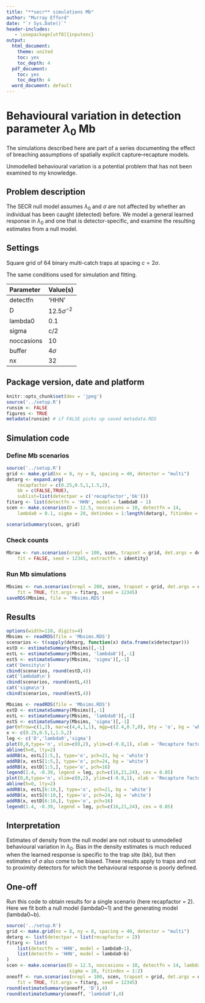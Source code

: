 ```yaml
---
title: "**secr** simulations Mb"
author: "Murray Efford"
date: "`r Sys.Date()`"
header-includes:
   - \usepackage[utf8]{inputenc}
output:
  html_document:
    theme: united
    toc: yes
    toc_depth: 4
  pdf_document:
    toc: yes
    toc_depth: 4
  word_document: default
---
```


# Behavioural variation in detection parameter $\lambda_0$ Mb

The simulations described here are part of a series documenting the effect of 
breaching assumptions of spatially explicit capture--recapture models.

Unmodelled behavioural variation is a potential problem that has not been 
examined to my knowledge. 

## Problem description

The SECR null model assumes $\lambda_0$ and $\sigma$ are not affected by whether an individual has been caught (detected) before. We model a general learned response in $\lambda_0$ and one that is detector-specific, and examine the resulting estimates from a null model.

## Settings

Square grid of 64 binary multi-catch traps at spacing $c = 2\sigma$.  

The same conditions used for simulation and fitting.

| Parameter | Value(s) |
|:-----|:-----------------------|
| detectfn | 'HHN' |
| D | $12.5 \sigma^{-2}$ |
| lambda0  | 0.1 |
| sigma    | c/2 |
| noccasions | 10 |
| buffer   | $4\sigma$ |
| nx       | 32 |

## Package version, date and platform

```r
knitr::opts_chunk$set(dev = 'jpeg')
source('../setup.R')
runsim <- FALSE
figures <- TRUE
metadata(runsim) # if FALSE picks up saved metadata.RDS
```

## Simulation code

### Define Mb scenarios

```r
source('../setup.R')
grid <- make.grid(nx = 8, ny = 8, spacing = 40, detector = "multi")
detarg <- expand.arg(
    recapfactor = c(0.25,0.5,1,1.5,2), 
    bk = c(FALSE,TRUE),
    sublist=list(detectpar = c('recapfactor','bk')))
fitarg <- list(detectfn = 'HHN', model = lambda0 ~ 1)
scen <- make.scenarios(D = 12.5, noccasions = 10, detectfn = 14, 
    lambda0 = 0.1, sigma = 20, detindex = 1:length(detarg), fitindex = 1)
```

```r
scenarioSummary(scen, grid)
```

### Check counts

```r
Mbraw <- run.scenarios(nrepl = 100, scen, trapset = grid, det.args = detarg, 
    fit = FALSE, seed = 12345, extractfn = identity)
```

### Run Mb simulations

```r
Mbsims <- run.scenarios(nrepl = 200, scen, trapset = grid, det.args = detarg, 
    fit = TRUE, fit.args = fitarg, seed = 12345)
saveRDS(Mbsims, file = 'Mbsims.RDS')
```

## Results

```r
options(width=110, digits=4)
Mbsims <- readRDS(file = 'Mbsims.RDS')
scenarios <- t(sapply(detarg, function(x) data.frame(x$detectpar)))
estD <- estimateSummary(Mbsims)[,-1]
estL <- estimateSummary(Mbsims, 'lambda0')[,-1]
estS <- estimateSummary(Mbsims, 'sigma')[,-1]
cat('Density\n')
cbind(scenarios, round(estD,4))
cat('lambda0\n') 
cbind(scenarios, round(estL,4))
cat('sigma\n')
cbind(scenarios, round(estS,4))
```
 
```r
Mbsims <- readRDS(file = 'Mbsims.RDS')
estD <- estimateSummary(Mbsims)[,-1]
estL <- estimateSummary(Mbsims, 'lambda0')[,-1]
estS <- estimateSummary(Mbsims, 'sigma')[,-1]
par(mfrow=c(1,2), mar=c(4,4,1,1), mgp=c(2.4,0.7,0), bty = 'o', bg = 'white')
x <- c(0.25,0.5,1,1.5,2)
leg <- c('D','lambda0','sigma')
plot(0,0,type='n', xlim=c(0,2), ylim=c(-0.8,1), xlab = 'Recapture factor', ylab='RB')
abline(h=0, lty=2)
addRB(x, estL[1:5,], type='o', pch=21, bg = 'white')
addRB(x, estS[1:5,], type='o', pch=24, bg = 'white')
addRB(x, estD[1:5,], type='o', pch=16)
legend(1.4, -0.39, legend = leg, pch=c(16,21,24), cex = 0.85)
plot(0,0,type='n', xlim=c(0,2), ylim=c(-0.8,1), xlab = 'Recapture factor', ylab='RB')
abline(h=0, lty=2)
addRB(x, estL[6:10,], type='o', pch=21, bg = 'white')
addRB(x, estS[6:10,], type='o', pch=24, bg = 'white')
addRB(x, estD[6:10,], type='o', pch=16)
legend(1.4, -0.39, legend = leg, pch=c(16,21,24), cex = 0.85)
```

## Interpretation

Estimates of density from the null model are not robust to unmodelled behavioural variation in $\lambda_0$. Bias in the density estimates is much reduced when the learned response is specific to the trap site (bk), but then estimates of $\sigma$ also come to be biased. These results apply to traps and not to proximity detectors for which the behavioural response is poorly defined.

## One-off

Run this code to obtain results for a single scenario (here recapfactor = 2). Here we fit both a null model (lambda0~1) and the generating model (lambda0~b).

```r
source('../setup.R')
grid <- make.grid(nx = 8, ny = 8, spacing = 40, detector = "multi")
detarg <- list(detectpar = list(recapfactor = 2))
fitarg <- list(
    list(detectfn = 'HHN', model = lambda0~1), 
    list(detectfn = 'HHN', model = lambda0~b) 
)
scen <- make.scenarios(D = 12.5, noccasions = 10, detectfn = 14, lambda0 = 0.1, 
                       sigma = 20, fitindex = 1:2)
oneoff <- run.scenarios(nrepl = 100, scen, trapset = grid, det.args = detarg, 
    fit = TRUE, fit.args = fitarg, seed = 12345)
round(estimateSummary(oneoff, 'D'),4)
round(estimateSummary(oneoff, 'lambda0'),4)
```